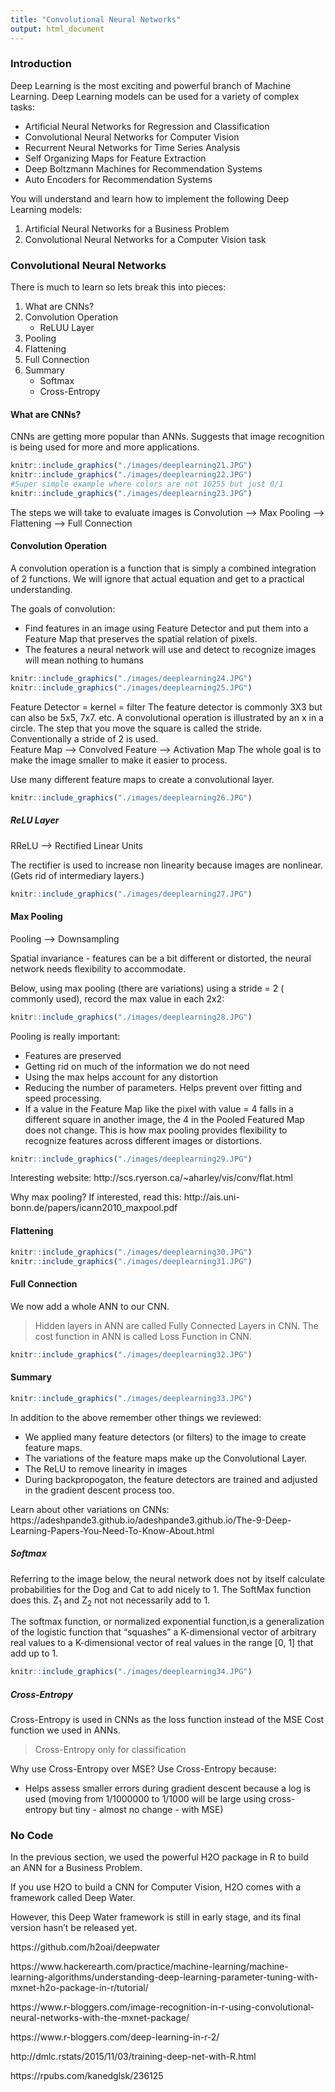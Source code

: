 ```yaml
---
title: "Convolutional Neural Networks"
output: html_document
---
```


### Introduction

Deep Learning is the most exciting and powerful branch of Machine Learning. Deep Learning models can be used for a variety of complex tasks:

- Artificial Neural Networks for Regression and Classification
- Convolutional Neural Networks for Computer Vision
- Recurrent Neural Networks for Time Series Analysis
- Self Organizing Maps for Feature Extraction
- Deep Boltzmann Machines for Recommendation Systems
- Auto Encoders for Recommendation Systems

You will understand and learn how to implement the following Deep Learning models:

1. Artificial Neural Networks for a Business Problem
2. Convolutional Neural Networks for a Computer Vision task 

### Convolutional Neural Networks

There is much to learn so lets break this into pieces:

1. What are CNNs?
2. Convolution Operation
     - ReLUU Layer
3. Pooling
4. Flattening
5. Full Connection
6. Summary
     - Softmax
     - Cross-Entropy

#### What are CNNs?

CNNs are getting more popular than ANNs.  Suggests that image recognition is being used for more and more applications.

```r
knitr::include_graphics("./images/deeplearning21.JPG")
knitr::include_graphics("./images/deeplearning22.JPG")
#Super simple example where colors are not 10255 but just 0/1
knitr::include_graphics("./images/deeplearning23.JPG")
```

The steps we will take to evaluate images is Convolution --> Max Pooling --> Flattening --> Full Connection

#### Convolution Operation

A convolution operation is a function that is simply a combined integration of 2 functions. We will ignore that actual equation and get to a practical understanding.

The goals of convolution:

- Find features in an image using Feature Detector and put them into a Feature Map that preserves the spatial relation of pixels.
- The features a neural network will use and detect to recognize images will mean nothing to humans

```r
knitr::include_graphics("./images/deeplearning24.JPG")
knitr::include_graphics("./images/deeplearning25.JPG")
```

Feature Detector = kernel = filter
The feature detector is commonly 3X3 but can also be 5x5, 7x7. etc.
A convolutional operation is illustrated by an x in a circle.
The step that you move the square is called the stride.  Conventionally a stride of 2 is used.  
Feature Map --> Convolved Feature --> Activation Map
The whole goal is to make the image smaller to make it easier to process.  

Use many different feature maps to create a convolutional layer.

```r
knitr::include_graphics("./images/deeplearning26.JPG")
```

##### ReLU Layer

RReLU --> Rectified Linear Units

The rectifier is used to increase non linearity because images are nonlinear.  (Gets rid of intermediary layers.)

```r
knitr::include_graphics("./images/deeplearning27.JPG")
```

#### Max Pooling

Pooling --> Downsampling

Spatial invariance - features can be a bit different or distorted, the neural network needs flexibility to accommodate.

Below, using max pooling (there are variations) using a stride = 2 ( commonly used), record the max value in each 2x2:

```r
knitr::include_graphics("./images/deeplearning28.JPG")
```

Pooling is really important:

- Features are preserved
- Getting rid on much of the information we do not need
- Using the max helps account for any distortion
- Reducing the number of parameters.  Helps prevent over fitting and speed processing.
- If a value in the Feature Map like the pixel with value = 4 falls in a different square in another image, the 4 in the Pooled Featured Map does not change. This is how max pooling provides flexibility to recognize features across different images or distortions.

```r
knitr::include_graphics("./images/deeplearning29.JPG")
```

Interesting website:  http://scs.ryerson.ca/~aharley/vis/conv/flat.html

Why max pooling?  If interested, read this:  http://ais.uni-bonn.de/papers/icann2010_maxpool.pdf

#### Flattening

```r
knitr::include_graphics("./images/deeplearning30.JPG")
knitr::include_graphics("./images/deeplearning31.JPG")
```

#### Full Connection

We now add a whole ANN to our CNN.  

> Hidden layers in ANN are called Fully Connected Layers in CNN.  The cost function in ANN is called Loss Function in CNN.

```r
knitr::include_graphics("./images/deeplearning32.JPG")
```

#### Summary

```r
knitr::include_graphics("./images/deeplearning33.JPG")
```

In addition to the above remember other things we reviewed: 

- We applied many feature detectors (or filters) to the image to create feature maps.
- The variations of the feature maps make up the Convolutional Layer.
- The  ReLU to remove linearity in images
- During backpropogaton, the feature detectors are trained and adjusted in the gradient descent process too.

Learn about other variations on CNNs:  https://adeshpande3.github.io/adeshpande3.github.io/The-9-Deep-Learning-Papers-You-Need-To-Know-About.html

##### Softmax

Referring to the image below, the neural network does not by itself calculate probabilities for the Dog and Cat to add nicely to 1.  The SoftMax function does this.  Z~1~ and Z~2~ not not necessarily add to 1.  

The softmax function, or normalized exponential function,is a generalization of the logistic function that "squashes" a K-dimensional vector of arbitrary real values to a K-dimensional vector of real values in the range [0, 1] that add up to 1. 

```r
knitr::include_graphics("./images/deeplearning34.JPG")
```

##### Cross-Entropy

Cross-Entropy is used in CNNs as the loss function instead of the MSE Cost function we used in ANNs.

> Cross-Entropy only for classification

Why use Cross-Entropy over MSE?  Use Cross-Entropy because:

- Helps assess smaller errors during gradient descent because a log is used (moving from 1/1000000 to 1/1000 will be large using cross-entropy but tiny - almost no change - with MSE)

### No Code

In the previous section, we used the powerful H2O package in R to build an ANN for a Business Problem.

If you use H2O to build a CNN for Computer Vision, H2O comes with a framework called Deep Water.

However, this Deep Water framework is still in early stage, and its final version hasn't be released yet. 

https://github.com/h2oai/deepwater

https://www.hackerearth.com/practice/machine-learning/machine-learning-algorithms/understanding-deep-learning-parameter-tuning-with-mxnet-h2o-package-in-r/tutorial/

https://www.r-bloggers.com/image-recognition-in-r-using-convolutional-neural-networks-with-the-mxnet-package/

https://www.r-bloggers.com/deep-learning-in-r-2/

http://dmlc.rstats/2015/11/03/training-deep-net-with-R.html 

https://rpubs.com/kanedglsk/236125

